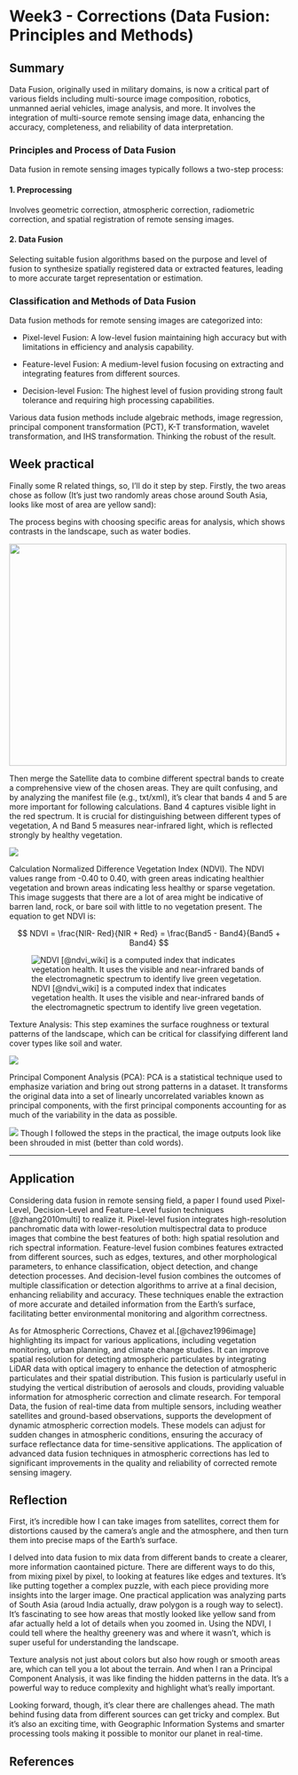# Week3 - Corrections (Data Fusion: Principles and Methods) {.unnumbered}

## Summary

Data Fusion, originally used in military domains, is now a critical part of various fields including multi-source image composition, robotics, unmanned aerial vehicles, image analysis, and more. It involves the integration of multi-source remote sensing image data, enhancing the accuracy, completeness, and reliability of data interpretation.

### Principles and Process of Data Fusion

Data fusion in remote sensing images typically follows a two-step process:

#### 1. Preprocessing

Involves geometric correction, atmospheric correction, radiometric correction, and spatial registration of remote sensing images.

#### 2. Data Fusion

Selecting suitable fusion algorithms based on the purpose and level of fusion to synthesize spatially registered data or extracted features, leading to more accurate target representation or estimation.

### Classification and Methods of Data Fusion

Data fusion methods for remote sensing images are categorized into:

-   Pixel-level Fusion: A low-level fusion maintaining high accuracy but with limitations in efficiency and analysis capability.

-   Feature-level Fusion: A medium-level fusion focusing on extracting and integrating features from different sources.

-   Decision-level Fusion: The highest level of fusion providing strong fault tolerance and requiring high processing capabilities.

Various data fusion methods include algebraic methods, image regression, principal component transformation (PCT), K-T transformation, wavelet transformation, and IHS transformation. Thinking the robust of the result.

## Week practical
Finally some R related things, so, I'll do it step by step.
Firstly, the two areas chose as follow (It's just two randomly areas chose around South Asia, looks like most of area are yellow sand):

The process begins with choosing specific areas for analysis, which shows contrasts in the landscape, such as water bodies.

![](asset/screenshot/week003/selected_texture_org.png){width="500" height="400"}

Then merge the Satellite data to combine different spectral bands to create a comprehensive view of the chosen areas. They are quilt confusing, and by analyzing the manifest file (e.g., txt/xml), it's clear that bands 4 and 5 are more important for following calculations. Band 4 captures visible light in the red spectrum. It is crucial for distinguishing between different types of vegetation, A    nd Band 5 measures near-infrared light, which is reflected strongly by healthy vegetation. 

![](asset/image/week03/merged_plot.png)

Calculation Normalized Difference Vegetation Index (NDVI). The NDVI values range from -0.40 to 0.40, with green areas indicating healthier vegetation and brown areas indicating less healthy or sparse vegetation. This image suggests that there are a lot of area might be indicative of barren land, rock, or bare soil with little to no vegetation present. The equation to get NDVI is:

$$ NDVI = \frac{NIR- Red}{NIR + Red} = \frac{Band5 - Band4}{Band5 + Band4} $$

![NDVI [@ndvi_wiki] is a computed index that indicates vegetation health. It uses the visible and near-infrared bands of the electromagnetic spectrum to identify live green vegetation.](asset/image/week03/merged_NDVI.png)

Texture Analysis: This step examines the surface roughness or textural patterns of the landscape, which can be critical for classifying different land cover types like soil and water.

![](asset/image/week03/clip_texture.png)

Principal Component Analysis (PCA): PCA is a statistical technique used to emphasize variation and bring out strong patterns in a dataset. It transforms the original data into a set of linearly uncorrelated variables known as principal components, with the first principal components accounting for as much of the variability in the data as possible.

![](asset/image/week03/clip_PCA.png)
Though I followed the steps in the practical, the image outputs look like been shrouded in mist (better than cold words).

------------------------------------------------------------------------

## Application

Considering data fusion in remote sensing field, a paper I found used Pixel-Level, Decision-Level and Feature-Level fusion techniques [@zhang2010multi] to realize it. Pixel-level fusion integrates high-resolution panchromatic data with lower-resolution multispectral data to produce images that combine the best features of both: high spatial resolution and rich spectral information. Feature-level fusion combines features extracted from different sources, such as edges, textures, and other morphological parameters, to enhance classification, object detection, and change detection processes. And decision-level fusion combines the outcomes of multiple classification or detection algorithms to arrive at a final decision, enhancing reliability and accuracy. These techniques enable the extraction of more accurate and detailed information from the Earth's surface, facilitating better environmental monitoring and algorithm correctness.

As for Atmospheric Corrections, Chavez et al.[@chavez1996image] highlighting its impact for various applications, including vegetation monitoring, urban planning, and climate change studies. It can improve spatial resolution for detecting atmospheric particulates by integrating LiDAR data with optical imagery to enhance the detection of atmospheric particulates and their spatial distribution. This fusion is particularly useful in studying the vertical distribution of aerosols and clouds, providing valuable information for atmospheric correction and climate research. For temporal Data, the fusion of real-time data from multiple sensors, including weather satellites and ground-based observations, supports the development of dynamic atmospheric correction models. These models can adjust for sudden changes in atmospheric conditions, ensuring the accuracy of surface reflectance data for time-sensitive applications. The application of advanced data fusion techniques in atmospheric corrections has led to significant improvements in the quality and reliability of corrected remote sensing imagery. 

## Reflection

First, it's incredible how I can take images from satellites, correct them for distortions caused by the camera's angle and the atmosphere, and then turn them into precise maps of the Earth's surface.

I delved into data fusion to mix data from different bands to create a clearer, more information caontained picture. There are different ways to do this, from mixing pixel by pixel, to looking at features like edges and textures. It's like putting together a complex puzzle, with each piece providing more insights into the larger image.
One practical application was analyzing parts of South Asia (aroud India actually, draw polygon is a rough way to select). It's fascinating to see how areas that mostly looked like yellow sand from afar actually held a lot of details when you zoomed in. Using the NDVI, I could tell where the healthy greenery was and where it wasn't, which is super useful for understanding the landscape.

Texture analysis not just about colors but also how rough or smooth areas are, which can tell you a lot about the terrain. And when I ran a Principal Component Analysis, it was like finding the hidden patterns in the data. It's a powerful way to reduce complexity and highlight what's really important.

Looking forward, though, it's clear there are challenges ahead. The math behind fusing data from different sources can get tricky and complex. But it's also an exciting time, with Geographic Information Systems and smarter processing tools making it possible to monitor our planet in real-time.

## **References**
